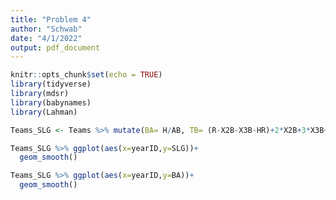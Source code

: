 ---
title: "Problem 4"
author: "Schwab"
date: "4/1/2022"
output: pdf_document
---

```{r setup, include=FALSE}
knitr::opts_chunk$set(echo = TRUE)
library(tidyverse)
library(mdsr)
library(babynames)
library(Lahman)
```

```{r part_a_&_b}

Teams_SLG <- Teams %>% mutate(BA= H/AB, TB= (R-X2B-X3B-HR)+2*X2B+3*X3B+4*HR,SLG=TB/AB)

```

```{r part_c}
Teams_SLG %>% ggplot(aes(x=yearID,y=SLG))+
  geom_smooth()
```

```{r part_d}
Teams_SLG %>% ggplot(aes(x=yearID,y=BA))+
  geom_smooth()
```